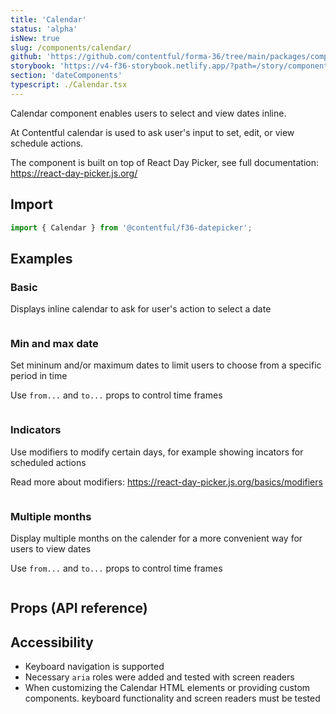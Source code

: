 ```yaml
---
title: 'Calendar'
status: 'alpha'
isNew: true
slug: /components/calendar/
github: 'https://github.com/contentful/forma-36/tree/main/packages/components/datepicker/src/Calendar'
storybook: 'https://v4-f36-storybook.netlify.app/?path=/story/components-datepicker-calendar--default'
section: 'dateComponents'
typescript: ./Calendar.tsx
---
```


Calendar component enables users to select and view dates inline.

At Contentful calendar is used to ask user's input to set, edit, or view schedule actions.

The component is built on top of React Day Picker, see full documentation: https://react-day-picker.js.org/

## Import

```jsx static=true
import { Calendar } from '@contentful/f36-datepicker';
```

## Examples

### Basic

Displays inline calendar to ask for user's action to select a date

```jsx file=../../examples/Calendar/Basic.tsx

```

### Min and max date

Set mininum and/or maximum dates to limit users to choose from a specific period in time

Use `from...` and `to...` props to control time frames

```jsx file=../../examples/Calendar/MinMax.tsx

```

### Indicators

Use modifiers to modify certain days, for example showing incators for scheduled actions

Read more about modifiers: https://react-day-picker.js.org/basics/modifiers

```jsx file=../../examples/Calendar/Indicator.tsx

```

### Multiple months

Display multiple months on the calender for a more convenient way for users to view dates

Use `from...` and `to...` props to control time frames

```jsx file=../../examples/Calendar/MultiMonths.tsx

```

## Props (API reference)

<PropsTable of="Calendar" />

## Accessibility

- Keyboard navigation is supported
- Necessary `aria` roles were added and tested with screen readers
- When customizing the Calendar HTML elements or providing custom components. keyboard functionality and screen readers must be tested
